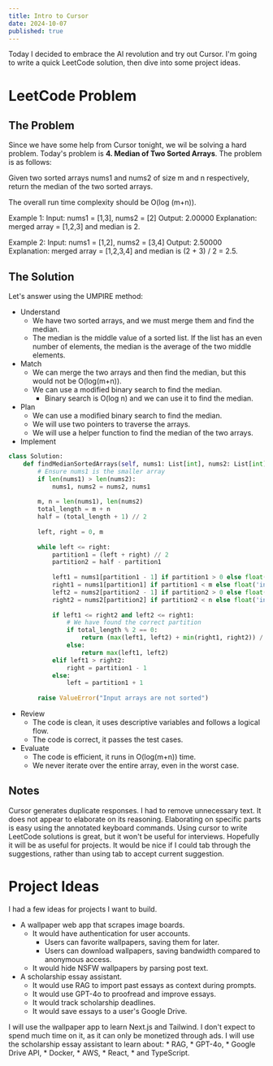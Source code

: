 ```yaml
---
title: Intro to Cursor 
date: 2024-10-07
published: true
---
```


Today I decided to embrace the AI revolution and try out Cursor. I'm going to write a quick LeetCode solution, then dive into some project ideas.

# LeetCode Problem
## The Problem
Since we have some help from Cursor tonight, we wil be solving a hard problem.
Today's problem is **4. Median of Two Sorted Arrays**. The problem is as follows:

Given two sorted arrays nums1 and nums2 of size m and n respectively, return the median of the two sorted arrays.

The overall run time complexity should be O(log (m+n)).

Example 1:
    Input: nums1 = [1,3], nums2 = [2]
    Output: 2.00000
    Explanation: merged array = [1,2,3] and median is 2.

Example 2:
    Input: nums1 = [1,2], nums2 = [3,4]
    Output: 2.50000
    Explanation: merged array = [1,2,3,4] and median is (2 + 3) / 2 = 2.5.

## The Solution
Let's answer using the UMPIRE method:
* Understand
    * We have two sorted arrays, and we must merge them and find the median.
    * The median is the middle value of a sorted list. If the list has an even number of elements, the median is the average of the two middle elements.
* Match
    * We can merge the two arrays and then find the median, but this would not be O(log(m+n)).
    * We can use a modified binary search to find the median.
        * Binary search is O(log n) and we can use it to find the median.
* Plan
    * We can use a modified binary search to find the median.
    * We will use two pointers to traverse the arrays.
    * We will use a helper function to find the median of the two arrays.
* Implement
```python
class Solution:
    def findMedianSortedArrays(self, nums1: List[int], nums2: List[int]) -> float:
        # Ensure nums1 is the smaller array
        if len(nums1) > len(nums2):
            nums1, nums2 = nums2, nums1
        
        m, n = len(nums1), len(nums2)
        total_length = m + n
        half = (total_length + 1) // 2
        
        left, right = 0, m
        
        while left <= right:
            partition1 = (left + right) // 2
            partition2 = half - partition1
            
            left1 = nums1[partition1 - 1] if partition1 > 0 else float('-inf')
            right1 = nums1[partition1] if partition1 < m else float('inf')
            left2 = nums2[partition2 - 1] if partition2 > 0 else float('-inf')
            right2 = nums2[partition2] if partition2 < n else float('inf')
            
            if left1 <= right2 and left2 <= right1:
                # We have found the correct partition
                if total_length % 2 == 0:
                    return (max(left1, left2) + min(right1, right2)) / 2
                else:
                    return max(left1, left2)
            elif left1 > right2:
                right = partition1 - 1
            else:
                left = partition1 + 1
        
        raise ValueError("Input arrays are not sorted")

```
* Review
    * The code is clean, it uses descriptive variables and follows a logical flow.
    * The code is correct, it passes the test cases.
* Evaluate
    * The code is efficient, it runs in O(log(m+n)) time.
    * We never iterate over the entire array, even in the worst case.

## Notes
Cursor generates duplicate responses. I had to remove unnecessary text.
It does not appear to elaborate on its reasoning.
Elaborating on specific parts is easy using the annotated keyboard commands.
Using cursor to write LeetCode solutions is great, but it won't be useful for interviews.
Hopefully it will be as useful for projects.
It would be nice if I could tab through the suggestions, rather than using tab to accept current suggestion.

# Project Ideas
I had a few ideas for projects I want to build.
* A wallpaper web app that scrapes image boards.
    * It would have authentication for user accounts.
        * Users can favorite wallpapers, saving them for later.
        * Users can download wallpapers, saving bandwidth compared to anonymous access.
    * It would hide NSFW wallpapers by parsing post text.
* A scholarship essay assistant.
    * It would use RAG to import past essays as context during prompts.
    * It would use GPT-4o to proofread and improve essays.
    * It would track scholarship deadlines.
    * It would save essays to a user's Google Drive.

I will use the wallpaper app to learn Next.js and Tailwind.
I don't expect to spend much time on it, as it can only be monetized through ads.
I will use the scholarship essay assistant to learn about:
    * RAG,
    * GPT-4o,
    * Google Drive API,
    * Docker,
    * AWS,
    * React,
    * and TypeScript.
